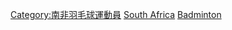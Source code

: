 [[Category:南非羽毛球運動員|Category:南非羽毛球運動員]]
[[Category:各國奧運羽球運動員|South Africa]]
[[Category:南非夏季奥运运动员|Badminton]]